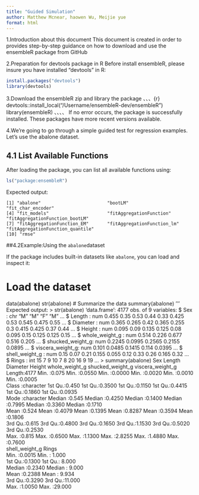 ```yaml
---
title: "Guided Simulation"
author: Matthew Mcnear, haowen Wu, Meijie yue
format: html
---
```

1.Introduction about this document
This document is created in order to provides step-by-step guidance on how to download and use the ensembleR package from GitHub

2.Preparation for devtools package in R
Before install ensembleR, please insure you have installed "devtools" in R:
```r
install.packages("devtools")
library(devtools)
```
3.Download the ensembleR zip and library the package
、、、{r}
devtools::install_local("/Username/ensembleR-dev/ensembleR")
library(ensembleR)
、、、、
If no error occurs, the package is successfully installed.
These packages have more recent versions available.

4.We're going to go through a simple guided test for regression examples. Let's use the abalone dataset.

## 4.1 List Available Functions
After loading the package, you can list all available functions using:
```r
ls("package:ensembleR")
```
Expected output:
```plaintext
[1] "abalone"                         "bootLM"                          "fit_char_encoder"               
[4] "fit_models"                      "fitAggregationFunction"          "fitAggregationFunction_bootLM"  
[7] "fitAggregationFunction_EM"       "fitAggregationFunction_lm"       "fitAggregationFunction_quantile"
[10] "rmse"
```
##4.2Example:Using the `abalone`dataset

If the package includes built-in datasets like `abalone`, you can load and inspect it:

# Load the dataset
data(abalone)
str(abalone)
# Summarize the data
summary(abalone)
’‘’
Expected output:
> str(abalone)
'data.frame':	4177 obs. of  9 variables:
 $ Sex             : chr  "M" "M" "F" "M" ...
 $ Length          : num  0.455 0.35 0.53 0.44 0.33 0.425 0.53 0.545 0.475 0.55 ...
 $ Diameter        : num  0.365 0.265 0.42 0.365 0.255 0.3 0.415 0.425 0.37 0.44 ...
 $ Height          : num  0.095 0.09 0.135 0.125 0.08 0.095 0.15 0.125 0.125 0.15 ...
 $ whole_weight_g  : num  0.514 0.226 0.677 0.516 0.205 ...
 $ shucked_weight_g: num  0.2245 0.0995 0.2565 0.2155 0.0895 ...
 $ viscera_weight_g: num  0.101 0.0485 0.1415 0.114 0.0395 ...
 $ shell_weight_g  : num  0.15 0.07 0.21 0.155 0.055 0.12 0.33 0.26 0.165 0.32 ...
 $ Rings           : int  15 7 9 10 7 8 20 16 9 19 ...
> summary(abalone)
     Sex                Length         Diameter          Height       whole_weight_g   shucked_weight_g viscera_weight_g
 Length:4177        Min.   :0.075   Min.   :0.0550   Min.   :0.0000   Min.   :0.0020   Min.   :0.0010   Min.   :0.0005  
 Class :character   1st Qu.:0.450   1st Qu.:0.3500   1st Qu.:0.1150   1st Qu.:0.4415   1st Qu.:0.1860   1st Qu.:0.0935  
 Mode  :character   Median :0.545   Median :0.4250   Median :0.1400   Median :0.7995   Median :0.3360   Median :0.1710  
                    Mean   :0.524   Mean   :0.4079   Mean   :0.1395   Mean   :0.8287   Mean   :0.3594   Mean   :0.1806  
                    3rd Qu.:0.615   3rd Qu.:0.4800   3rd Qu.:0.1650   3rd Qu.:1.1530   3rd Qu.:0.5020   3rd Qu.:0.2530  
                    Max.   :0.815   Max.   :0.6500   Max.   :1.1300   Max.   :2.8255   Max.   :1.4880   Max.   :0.7600  
 shell_weight_g       Rings       
 Min.   :0.0015   Min.   : 1.000  
 1st Qu.:0.1300   1st Qu.: 8.000  
 Median :0.2340   Median : 9.000  
 Mean   :0.2388   Mean   : 9.934  
 3rd Qu.:0.3290   3rd Qu.:11.000  
 Max.   :1.0050   Max.   :29.000  


